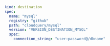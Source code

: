 ```yaml copy
kind: destination
spec:
  name: "mysql"
  registry: "github"
  path: "cloudquery/mysql"
  version: "VERSION_DESTINATION_MYSQL"
  spec:
    connection_string: "user:password@/dbname"
```